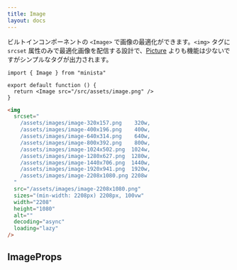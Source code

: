 ```yaml
---
title: Image
layout: docs
---
```



ビルトインコンポーネントの `<Image>` で画像の最適化ができます。`<img>` タグに `srcset` 属性のみで最適化画像を配信する設計で、[Picture](/docs/picture) よりも機能は少ないですがシンプルなタグが出力されます。

<InfoImage />

```tsx
import { Image } from "minista"

export default function () {
  return <Image src="/src/assets/image.png" />
}
```

```html
<img
  srcset="
    /assets/images/image-320x157.png    320w,
    /assets/images/image-400x196.png    400w,
    /assets/images/image-640x314.png    640w,
    /assets/images/image-800x392.png    800w,
    /assets/images/image-1024x502.png  1024w,
    /assets/images/image-1280x627.png  1280w,
    /assets/images/image-1440x706.png  1440w,
    /assets/images/image-1920x941.png  1920w,
    /assets/images/image-2208x1080.png 2208w
  "
  src="/assets/images/image-2208x1080.png"
  sizes="(min-width: 2208px) 2208px, 100vw"
  width="2208"
  height="1080"
  alt=""
  decoding="async"
  loading="lazy"
/>
```

## ImageProps

<CodeImageProps />
<CodeImageOptimize />
